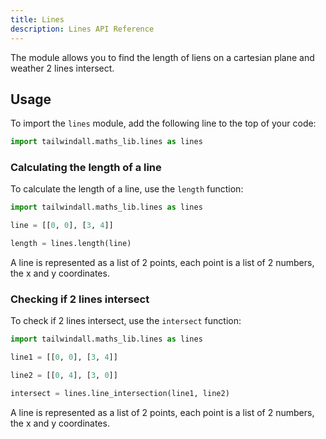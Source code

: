 ---
title: Lines
description: Lines API Reference
---

The module allows you to find the length of liens on a cartesian plane and weather 2 lines intersect.

## Usage

To import the `lines` module, add the following line to the top of your code:

```python
import tailwindall.maths_lib.lines as lines
```

### Calculating the length of a line

To calculate the length of a line, use the `length` function:

```python
import tailwindall.maths_lib.lines as lines

line = [[0, 0], [3, 4]]

length = lines.length(line)
```

A line is represented as a list of 2 points, each point is a list of 2 numbers, the x and y coordinates.

### Checking if 2 lines intersect

To check if 2 lines intersect, use the `intersect` function:

```python
import tailwindall.maths_lib.lines as lines

line1 = [[0, 0], [3, 4]]

line2 = [[0, 4], [3, 0]]

intersect = lines.line_intersection(line1, line2)
```

A line is represented as a list of 2 points, each point is a list of 2 numbers, the x and y coordinates.